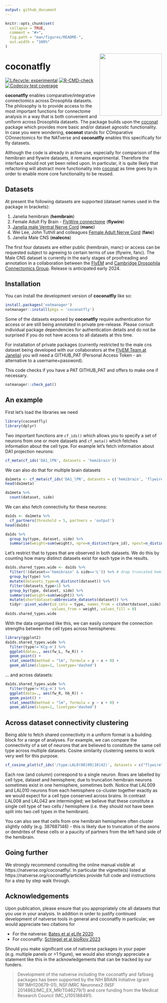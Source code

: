 ```yaml
---
output: github_document
---
```


<!-- README.md is generated from README.Rmd. Please edit that file -->
<!-- devtools::build_readme() is a good way to build this -->
```r
knitr::opts_chunk$set(
  collapse = TRUE,
  comment = "#>",
  fig.path = "man/figures/README-",
  out.width = "100%"
)
```


<img src="man/figures/coconatfly-200.jpg" align="right" height="200" />

# coconatfly

<!-- badges: start -->
[![Lifecycle: experimental](https://img.shields.io/badge/lifecycle-experimental-orange.svg)](https://lifecycle.r-lib.org/articles/stages.html#experimental)
[![R-CMD-check](https://github.com/natverse/coconatfly/actions/workflows/R-CMD-check.yaml/badge.svg)](https://github.com/natverse/coconatfly/actions/workflows/R-CMD-check.yaml)
[![Codecov test coverage](https://codecov.io/gh/natverse/coconatfly/branch/master/graph/badge.svg)](https://app.codecov.io/gh/natverse/coconatfly?branch=master)
<!-- badges: end -->

**coconatfly** enables comparative/integrative connectomics across Drosophila datasets.
The philosophy is to provide access to the most important
functions for connectome analysis in a way that is both convenient and 
uniform across Drosophila datasets. 
The package builds upon the [coconat](https://natverse.org/coconat/)
package which provides more basic and/or dataset agnostic functionality. In case
you were wondering, **coconat** stands for COmparative COnnectomics for the NATverse
and **coconatfly** enables this specifically for fly datasets.

Although the code is already in active use, especially for comparison of the
hemibrain and flywire datasets, it remains experimental.
Therefore the interface should not yet been relied upon. In particular,
it is quite likely that refactoring will abstract more functionality into
[coconat](https://natverse.org/coconat/) as time goes by in order to enable
more core functionality to be reused.

## Datasets

At present the following datasets are supported (dataset names used in the package in brackets):

1. Janelia hemibrain (**hemibrain**)
2. Female Adult Fly Brain - [FlyWire connectome](https://flywire.ai/) (**flywire**)
3. [Janelia male Ventral Nerve Cord](https://www.janelia.org/project-team/flyem/manc-connectome) (**manc**)
4. Wei Lee, John Tuthill and colleagues [Female Adult Nerve Cord](https://github.com/htem/FANC_auto_recon) (**fanc**)
5. Janelia Male CNS (**malecns**)

The first four datasets are either public (hemibrain, manc) or access can be
requested subject to agreeing to certain terms of use (flywire, fanc). 
The Male CNS dataset is currently in the early stages of 
proofreading and annotation in a collaboration between the 
[FlyEM](https://www.janelia.org/project-team/flyem) and 
[Cambridge Drosophila Connectomics Group](https://flyconnecto.me). Release is
anticipated early 2024.

## Installation

You can install the development version of **coconatfly** like so:

``` r
install.packages('natmanager')
natmanager::install(pkgs = 'coconatfly')
```

Some of the datasets exposed by **coconatfly** require authentication for access or
are still being annotated in private pre-release. Please consult individual 
package dependencies for authentication details and do not be surprised if you
do not have access to all datasets at this time.

For installation of private packages (currently restricted to the male cns
dataset being developed with our collaborators at the 
[FlyEM Team at Janelia](https://www.janelia.org/project-team/flyem))
you will need a GITHUB_PAT (Personal Access Token - an alternative to 
a username+password). 

This code checks if you have a PAT GITHUB_PAT and offers to make one if necessary.

```r
natmanager::check_pat()
```

## An example

First let's load the libraries we need
```r
library(coconatfly)
library(dplyr)
```

Two important functions are `cf_ids()` which allows you to specify a set of
neurons from one or more datasets and `cf_meta()` which fetches information
about the cell type. 
For example let's fetch information about DA1 projection neurons:

```r
cf_meta(cf_ids('DA1_lPN', datasets = 'hemibrain'))
```

We can also do that for multiple brain datasets

```r
da1meta <- cf_meta(cf_ids('DA1_lPN', datasets = c('hemibrain', 'flywire')))
head(da1meta)
```

```r
da1meta %>% 
  count(dataset, side)
```

We can also fetch connectivity for these neurons: 

```r
da1ds <- da1meta %>% 
  cf_partners(threshold = 5, partners = 'output')
head(da1ds)
```

```r
da1ds %>% 
  group_by(type, dataset, side) %>% 
  summarise(weight=sum(weight), npre=n_distinct(pre_id), npost=n_distinct(post_id))
```

Let's restrict that to types that are observed in both datasets. We do this
by counting how many distinct datasets exist for each type in the results.

```r
da1ds.shared_types.wide <- da1ds %>% 
  filter(!(dataset=='hemibrain' & side=='L')) %>% # drop truncated hemibrain LHS 
  group_by(type) %>% 
  mutate(datasets_type=n_distinct(dataset)) %>% 
  filter(datasets_type>1) %>% 
  group_by(type, dataset, side) %>% 
  summarise(weight=sum(weight)) %>% 
  mutate(shortdataset=abbreviate_datasets(dataset)) %>% 
  tidyr::pivot_wider(id_cols = type, names_from = c(shortdataset,side), 
                     values_from = weight, values_fill = 0)
da1ds.shared_types.wide
```

With the data organised like this, we can easily compare the connection strengths
between the cell types across hemispheres:

```r
library(ggplot2)
da1ds.shared_types.wide %>% 
  filter(type!='KCg-m') %>% 
  ggplot(data=., aes(fw_L, fw_R)) +
  geom_point() +
  stat_smooth(method = "lm", formula = y ~ x + 0) +
  geom_abline(slope=1, linetype='dashed')
```

... and across datasets:

```r
da1ds.shared_types.wide %>% 
  filter(type!='KCg-m') %>% 
  ggplot(data=., aes(fw_R, hb_R)) +
  geom_point() +
  stat_smooth(method = "lm", formula = y ~ x + 0) +
  geom_abline(slope=1, linetype='dashed')
```

## Across dataset connectivity clustering

Being able to fetch shared connectivity in a uniform format is a building block
for a range of analyses. For example, we can compare the connectivity of a set
of neurons that are believed to constitute the same cell type across multiple 
datasets. Cosine similarity clustering seems to work very well for this purpose.

```r
cf_cosine_plot(cf_ids('/type:LAL0(08|09|10|42)', datasets = c("flywire", "hemibrain")))
```

Each row (and column) correspond to a single neuron. Rows are labelled by cell 
type, dataset and hemisphere; due to truncation hemibrain neurons sometimes 
exist in one hemisphere, sometimes both.
Notice that LAL009 and LAL010 neurons from each hemisphere co-cluster together
exactly as we would expect for a cell type conserved across brains. In contrast
LAL008 and LAL042 are intermingled; we believe that these constitute a single
cell type of two cells / hemisphere (i.e. they should not have been split into
two cell types in the hemibrain).

You can also see that cells from one hemibrain hemisphere often cluster slightly
oddly (e.g. 387687146) - this is likely due to truncation of the axons or dendrites of these cells
or a paucity of partners from the left hand side of the hemibrain. 

## Going further

We strongly recommend consulting the online manual visible at https://natverse.org/coconatfly/. In particular the vignette(s) listed at
https://natverse.org/coconatfly/articles provide full code and instructions 
for a step by step walk through.

## Acknowledgements

Upon publication, please ensure that you appropriately cite all datasets that 
you use in your analysis.
In addition in order to justify continued development of natverse tools in general and 
coconatfly in particular, we would appreciate two citations for

* For the natverse: [Bates et al eLife 2020](https://doi.org/10.7554/eLife.53350)
* For coconatfly: [Schlegel et al bioRxiv 2023](https://doi.org/10.1101/2023.06.27.546055)

Should you make significant use of natverse packages in your paper
(e.g. multiple panels or >1 figure), we would also strongly
appreciate a statement like this in the acknowledgements that can be tracked by 
our funders.

> Development of the natverse including the coconatfly and fafbseg packages has been supported 
by the NIH BRAIN Initiative (grant 1RF1MH120679-01), NSF/MRC Neuronex2 (NSF 2014862/MC_EX_MR/T046279/1) and core funding from the Medical Research Council (MC_U105188491).

